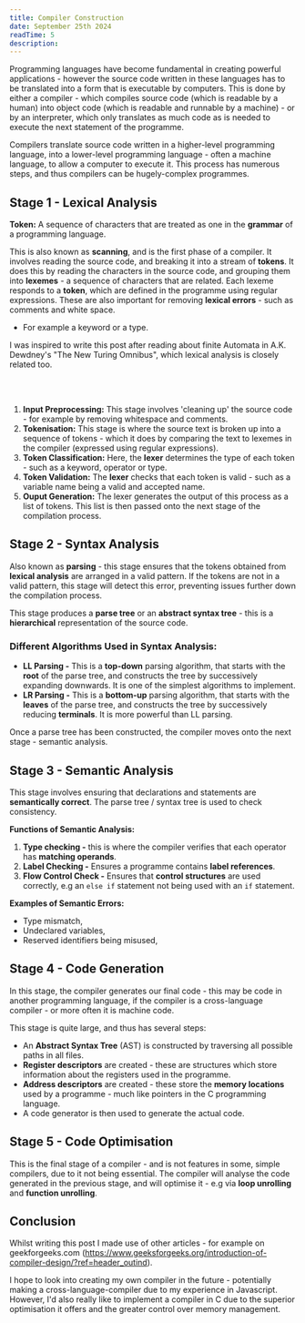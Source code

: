 ```yaml
---
title: Compiler Construction
date: September 25th 2024
readTime: 5
description:
---
```


Programming languages have become fundamental in creating powerful applications - however the source code written in these languages has to be translated into a form that is executable by computers. This is done by either a compiler - which compiles source code (which is readable by a human) into object code (which is readable and runnable by a machine) - or by an interpreter, which only translates as much code as is needed to execute the next statement of the programme.

Compilers translate source code written in a higher-level programming language, into a lower-level programming language - often a machine language, to allow a computer to execute it. This process has numerous steps, and thus compilers can be hugely-complex programmes.

## Stage 1 - Lexical Analysis

**Token:** A sequence of characters that are treated as one in the **grammar** of a programming language.

This is also known as **scanning**, and is the first phase of a compiler. It involves reading the source code, and breaking it into a stream of **tokens**. It does this by reading the characters in the source code, and grouping them into **lexemes** - a sequence of characters that are related. Each lexeme responds to a **token**, which are defined in the programme using regular expressions. These are also important for removing **lexical errors** - such as comments and white space.
- For example a keyword or a type.

I was inspired to write this post after reading about finite Automata in A.K. Dewdney's "The New Turing Omnibus", which lexical analysis is closely related too.


<br></br>
1. **Input Preprocessing:** This stage involves 'cleaning up' the source code - for example by removing whitespace and comments.
2. **Tokenisation:** This stage is where the source text is broken up into a sequence of tokens - which it does by comparing the text to lexemes in the compiler (expressed using regular expressions).
3. **Token Classification:** Here, the **lexer** determines the type of each token - such as a keyword, operator or type.
4. **Token Validation:** The **lexer** checks that each token is valid - such as a variable name being a valid and accepted name.
5. **Ouput Generation:** The lexer generates the output of this process as a list of tokens. This list is then passed onto the next stage of the compilation process.

## Stage 2 - Syntax Analysis

Also known as **parsing** - this stage ensures that the tokens obtained from **lexical analysis** are arranged in a valid pattern. If the tokens are not in a valid pattern, this stage will detect this error, preventing issues further down the compilation process.

This stage produces a **parse tree** or an **abstract syntax tree** - this is a **hierarchical** representation of the source code.


### Different Algorithms Used in Syntax Analysis:

- **LL Parsing -** This is a **top-down** parsing algorithm, that starts with the **root** of the parse tree, and constructs the tree by successively expanding downwards. It is one of the simplest algorithms to implement.
- **LR Parsing -** This is a **bottom-up** parsing algorithm, that starts with the **leaves** of the parse tree, and constructs the tree by successively reducing **terminals**. It is more powerful than LL parsing.


Once a parse tree has been constructed, the compiler moves onto the next stage - semantic analysis.

## Stage 3 - Semantic Analysis

This stage involves ensuring that declarations and statements are **semantically correct**. The parse tree / syntax tree is used to check consistency.

**Functions of Semantic Analysis:**
1. **Type checking -** this is where the compiler verifies that each operator has **matching operands**.
2. **Label Checking -** Ensures a programme contains **label references**.
3. **Flow Control Check -** Ensures that **control structures** are used correctly, e.g an `else if` statement not being used with an `if` statement.

**Examples of Semantic Errors:**
- Type mismatch,
- Undeclared variables,
- Reserved identifiers being misused,



## Stage 4 - Code Generation

In this stage, the compiler generates our final code - this may be code in another programming language, if the compiler is a cross-language compiler - or more often it is machine code.

This stage is quite large, and thus has several steps:

- An **Abstract Syntax Tree** (AST) is constructed by traversing all possible paths in all files.
- **Register descriptors** are created - these are structures which store information about the registers used in the programme.
- **Address descriptors** are created - these store the **memory locations** used by a programme - much like pointers in the C programming language.
- A code generator is then used to generate the actual code.

## Stage 5 - Code Optimisation

This is the final stage of a compiler - and is not features in some, simple compilers, due to it not being essential. The compiler will analyse the code generated in the previous stage, and will optimise it - e.g via **loop unrolling** and **function unrolling**.

## Conclusion

Whilst writing this post I made use of other articles - for example on geekforgeeks.com (https://www.geeksforgeeks.org/introduction-of-compiler-design/?ref=header_outind).

I hope to look into creating my own compiler in the future - potentially making a cross-language-compiler due to my experience in Javascript. However, I'd also really like to implement a compiler in C due to the superior optimisation it offers and the greater control over memory management.